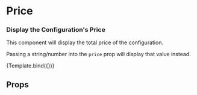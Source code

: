 


<Meta title="Display/Price" />

# Price

### Display the Configuration's Price

This component will display the total price of the configuration.

Passing a string/number into the `price` prop will display that
value instead.

<Canvas>
  <Story
    name="Default"
    args={{
      price: '$500',
    }}
  >
    {Template.bind({})}
  </Story>
</Canvas>

## Props

<ArgsTable of={Price} />
